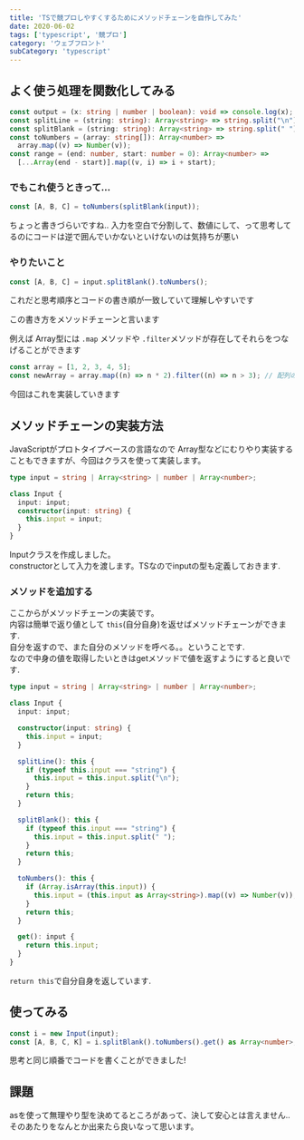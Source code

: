 ```yaml
---
title: 'TSで競プロしやすくするためにメソッドチェーンを自作してみた'
date: 2020-06-02
tags: ['typescript', '競プロ']
category: 'ウェブフロント'
subCategory: 'typescript'
---
```


## よく使う処理を関数化してみる

```typescript
const output = (x: string | number | boolean): void => console.log(x);
const splitLine = (string: string): Array<string> => string.split("\n");
const splitBlank = (string: string): Array<string> => string.split(" ");
const toNumbers = (array: string[]): Array<number> =>
  array.map((v) => Number(v));
const range = (end: number, start: number = 0): Array<number> =>
  [...Array(end - start)].map((v, i) => i + start);
```

### でもこれ使うときって...

```typescript
const [A, B, C] = toNumbers(splitBlank(input));
```

ちょっと書きづらいですね.. 入力を空白で分割して、数値にして、って思考してるのにコードは逆で囲んでいかないといけないのは気持ちが悪い

### やりたいこと

```typescript
const [A, B, C] = input.splitBlank().toNumbers();
```

これだと思考順序とコードの書き順が一致していて理解しやすいです

この書き方をメソッドチェーンと言います

例えば Array型には `.map` メソッドや `.filter`メソッドが存在してそれらをつなげることができます

```typescript
const array = [1, 2, 3, 4, 5];
const newArray = array.map((n) => n * 2).filter((n) => n > 3); // 配列の中身を2倍して3以上のものだけを取り出す
```

今回はこれを実装していきます

## メソッドチェーンの実装方法

JavaScriptがプロトタイプベースの言語なので Array型などにむりやり実装することもできますが、今回はクラスを使って実装します。

```typescript
type input = string | Array<string> | number | Array<number>;

class Input {
  input: input;
  constructor(input: string) {
    this.input = input;
  }
}
```

Inputクラスを作成しました。\
constructorとして入力を渡します。TSなのでinputの型も定義しておきます.

### メソッドを追加する

ここからがメソッドチェーンの実装です。\
内容は簡単で返り値として `this`(自分自身)を返せばメソッドチェーンができます.\
自分を返すので、また自分のメソッドを呼べる。。ということです.\
なので中身の値を取得したいときはgetメソッドで値を返すようにすると良いです.

```typescript
type input = string | Array<string> | number | Array<number>;

class Input {
  input: input;

  constructor(input: string) {
    this.input = input;
  }

  splitLine(): this {
    if (typeof this.input === "string") {
      this.input = this.input.split("\n");
    }
    return this;
  }

  splitBlank(): this {
    if (typeof this.input === "string") {
      this.input = this.input.split(" ");
    }
    return this;
  }

  toNumbers(): this {
    if (Array.isArray(this.input)) {
      this.input = (this.input as Array<string>).map((v) => Number(v));
    }
    return this;
  }

  get(): input {
    return this.input;
  }
}
```

`return this`で自分自身を返しています.

## 使ってみる

```typescript
const i = new Input(input);
const [A, B, C, K] = i.splitBlank().toNumbers().get() as Array<number>;
```

思考と同じ順番でコードを書くことができました!

## 課題

asを使って無理やり型を決めてるところがあって、決して安心とは言えません..\
そのあたりをなんとか出来たら良いなって思います。
